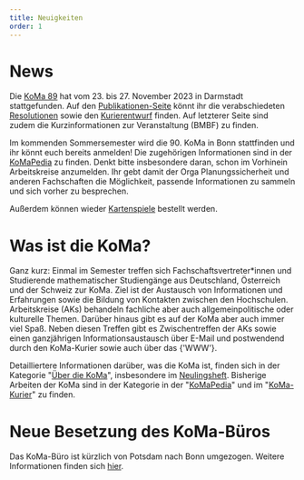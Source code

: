 ```yaml
---
title: Neuigkeiten
order: 1
---
```



<NextKoMa />

# News

Die [KoMa 89](https://komapedia.org/wiki/KoMa_89) hat vom 23. bis 27. November 2023 in Darmstadt stattgefunden.
Auf den [Publikationen-Seite](./publikationen) könnt ihr die verabschiedeten [Resolutionen](./publikationen/resolutionen) sowie den [Kurierentwurf](./publikationen/koma-kurier) finden.
Auf letzterer Seite sind zudem die Kurzinformationen zur Veranstaltung (BMBF) zu finden.

Im kommenden Sommersemester wird die 90. KoMa in Bonn stattfinden und ihr könnt euch bereits anmelden!
Die zugehörigen Informationen sind in der [KoMaPedia](https://komapedia.org/wiki/KoMa_90) zu finden. Denkt bitte insbesondere daran, schon im Vorhinein Arbeitskreise anzumelden.
Ihr gebt damit der Orga Planungssicherheit und anderen Fachschaften die Möglichkeit, passende Informationen zu sammeln und sich vorher zu besprechen.

Außerdem können wieder [Kartenspiele](./publikationen/kartenspiel/) bestellt werden.

# Was ist die KoMa?

Ganz kurz: Einmal im Semester treffen sich Fachschaftsvertreter\*innen und Studierende mathematischer Studiengänge aus Deutschland, Österreich und der Schweiz zur KoMa.
Ziel ist der Austausch von Informationen und Erfahrungen sowie die Bildung von Kontakten zwischen den Hochschulen.
Arbeitskreise (AKs) behandeln fachliche aber auch allgemeinpolitische oder kulturelle Themen. Darüber hinaus gibt es auf der KoMa aber auch immer viel Spaß.
Neben diesen Treffen gibt es Zwischentreffen der AKs sowie einen ganzjährigen Informationsaustausch über E-Mail und postwendend durch den KoMa-Kurier sowie auch über das {'WWW'}.

Detailliertere Informationen darüber, was die KoMa ist, finden sich in der Kategorie "[Über die KoMa](./ueber_die_koma/)", insbesondere im [Neulingsheft](./publikationen/neulingsheft/).
Bisherige Arbeiten der KoMa sind in der Kategorie in der "[KoMaPedia](./KoMaPedia/)" und im "[KoMa-Kurier](./publikationen/koma-kurier/)" zu finden.

# Neue Besetzung des KoMa-Büros

Das KoMa-Büro ist kürzlich von Potsdam nach Bonn umgezogen.
Weitere Informationen finden sich [hier](./kommunikation/koma-buero/).
